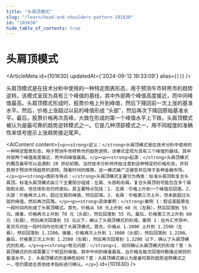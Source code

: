 ```yaml
---
title: "头肩顶模式"
slug: "/learn/head-and-shoulders-pattern-101630"
id: "101630"
hide_table_of_contents: true
---
```



# 头肩顶模式

<ArticleMeta id={101630} updatedAt={'2024-09-12 19:33:09'} alias={`[]`} />
<div className='border-solid border-b border-t-0 my-4 border-[var(--ifm-color-gray-300)]' />

头肩顶模式是在技术分析中使用的一种特定图表形态，用于预测牛市转熊市的趋势逆转。该模式呈现为具有三个峰值的基线，其中外部两个峰值高度接近，而中间峰值最高。头肩顶模式形成时，股票价格上升到峰值，然后下降回前一次上涨的基准水平。然后，价格上涨超过以前的峰值形成 “头部”，然后再次下降回原始基准水平。最后，股票价格再次高峰，大致在形成的第一个峰值水平上下跌。头肩顶模式被认为是最可靠的趋势逆转模式之一。它是几种顶部模式之一，用不同程度的准确性来信号提示上涨趋势接近尾声。

<AIContent content={`<p><strong>定义：</strong>头肩顶模式是在技术分析中使用的一种特定图表形态，用于预测牛市转熊市的趋势逆转。该模式呈现为具有三个峰值的基线，其中外部两个峰值高度接近，而中间峰值最高。</p><p><strong>起源：</strong>头肩顶模式的概念最早可以追溯到 20 世纪初期，当时技术分析师开始注意到这种特定的价格形态，并将其用于预测市场趋势的逆转。随着时间的推移，这一模式被广泛接受并应用于各种金融市场。</p><p><strong>类别与特点：</strong>头肩顶模式主要分为两类：标准头肩顶和复合头肩顶。标准头肩顶模式由三个主要部分组成：左肩、头部和右肩。复合头肩顶则可能包含多个肩部和头部，但总体形态仍然类似。其主要特点包括：1. 左肩：价格上升到一个峰值后回落。2. 头部：价格再次上升，超过左肩的峰值，然后回落。3. 右肩：价格第三次上升，但未能超过头部的峰值，然后再次回落。</p><p><strong>具体案例：</strong>案例 1：假设某股票在一段时间内形成了头肩顶模式。首先，价格从 50 元上升到 60 元（左肩），然后回落到 55 元。接着，价格再次上升到 70 元（头部），然后回落到 55 元。最后，价格第三次上升到 60 元（右肩），然后再次回落到 55 元以下，确认了头肩顶模式的形成。案例 2：在外汇市场中，某货币对在一段时间内也形成了头肩顶模式。首先，价格从 1.2000 上升到 1.2500（左肩），然后回落到 1.2200。接着，价格再次上升到 1.3000（头部），然后回落到 1.2200。最后，价格第三次上升到 1.2500（右肩），然后再次回落到 1.2200 以下，确认了头肩顶模式的形成。</p><p><strong>常见问题：</strong>1. 如何确认头肩顶模式的形成？答：头肩顶模式的形成需要三个明显的峰值，其中中间的峰值最高，且价格在每次回落时都接近相同的基准水平。2. 头肩顶模式的准确性如何？答：头肩顶模式被认为是最可靠的趋势逆转模式之一，但仍需结合其他技术指标进行确认。</p>`} id={101630} />
